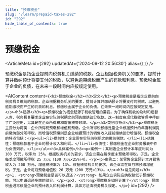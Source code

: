 ```yaml
---
title: "预缴税金"
slug: "/learn/prepaid-taxes-292"
id: "292"
hide_table_of_contents: true
---
```



# 预缴税金

<ArticleMeta id={292} updatedAt={'2024-09-12 20:56:30'} alias={`[]`} />
<div className='border-solid border-b border-t-0 my-4 border-[var(--ifm-color-gray-300)]' />

预缴税金是指企业提前向税务机关缴纳的税款。企业根据税务机关的要求，提前计算并缴纳预计将要支付的税款，以避免逾期缴税而产生的罚款和利息。预缴税金属于企业的负债，在未来一段时间内应按规定使用。

<AIContent content={`<h2>预缴税金</h2><h3>定义</h3><p>预缴税金是指企业提前向税务机关缴纳的税款。企业根据税务机关的要求，提前计算并缴纳预计将要支付的税款，以避免逾期缴税而产生的罚款和利息。预缴税金属于企业的负债，在未来一段时间内应按规定使用。</p><h3>起源</h3><p>预缴税金的概念起源于税收管理的需要。为了确保税收的及时和足额入库，税务机关要求企业在实际纳税期之前预先缴纳部分税款。这一制度在现代税收管理中得到了广泛应用，尤其是在企业所得税和增值税等领域。</p><h3>类别与特点</h3><p>预缴税金主要分为两类：企业所得税预缴和增值税预缴。企业所得税预缴是指企业根据预计的年度利润提前缴纳部分所得税，而增值税预缴则是企业根据预计的销售收入提前缴纳部分增值税。预缴税金的特点包括：</p><ul><li>提前性：企业需在实际纳税期之前缴纳税款。</li><li>估算性：预缴税款基于企业的预计收入和利润。</li><li>负债性：预缴税金在企业财务报表中作为负债列示。</li></ul><h3>具体案例</h3><p>案例一：某制造企业预计本年度利润为 100 万元，税率为 25%。根据税务机关的要求，该企业需在每季度末预缴所得税。于是，企业每季度预缴所得税 25 万元（100 万元×25%÷4）。</p><p>案例二：某零售企业预计本月销售收入为 200 万元，增值税税率为 13%。根据税务机关的要求，该企业需在每月末预缴增值税。于是，企业每月预缴增值税 26 万元（200 万元×13%）。</p><h3>常见问题</h3><p>1. <strong>预缴税金是否可以退还？</strong> 如果企业实际应纳税额低于预缴税额，可以申请退还多缴的部分。</p><p>2. <strong>预缴税金如何计算？</strong> 预缴税金通常根据企业的预计收入和利润计算，具体方法由税务机关规定。</p>`} id={292} />
